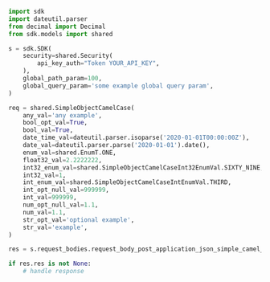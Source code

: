 ```python showLineNumbers copy filename="Request Body Post Application Json Simple Camel Case usage example"
import sdk
import dateutil.parser
from decimal import Decimal
from sdk.models import shared

s = sdk.SDK(
    security=shared.Security(
        api_key_auth="Token YOUR_API_KEY",
    ),
    global_path_param=100,
    global_query_param='some example global query param',
)

req = shared.SimpleObjectCamelCase(
    any_val='any example',
    bool_opt_val=True,
    bool_val=True,
    date_time_val=dateutil.parser.isoparse('2020-01-01T00:00:00Z'),
    date_val=dateutil.parser.parse('2020-01-01').date(),
    enum_val=shared.EnumT.ONE,
    float32_val=2.2222222,
    int32_enum_val=shared.SimpleObjectCamelCaseInt32EnumVal.SIXTY_NINE,
    int32_val=1,
    int_enum_val=shared.SimpleObjectCamelCaseIntEnumVal.THIRD,
    int_opt_null_val=999999,
    int_val=999999,
    num_opt_null_val=1.1,
    num_val=1.1,
    str_opt_val='optional example',
    str_val='example',
)

res = s.request_bodies.request_body_post_application_json_simple_camel_case(req)

if res.res is not None:
    # handle response
```
